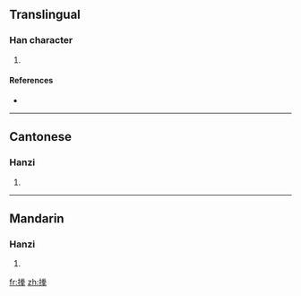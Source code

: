 ==Translingual==

===Han character===
{{Han char|rn=64|rad=手|as=10|sn=13|four=|canj=手火手手 (QFQQ)}}

# {{defn|Han|sort=手10}}

====References====
* {{Han ref|kx=0449.030|dkj=12544|hdz=31933.030|uh=643C|ud=25660}}

----

==Cantonese==

===Hanzi===
{{yue-hanzi|jyut=}}

# {{defn|Cantonese|sort=手10}}

----

==Mandarin==

===Hanzi===
{{cmn-hanzi|pin=[[quán]] ([[quan2]])|wg=ch'üan<sup>2</sup>}}

# {{defn|Mandarin|sort=手10}}

[[fr:搼]]
[[zh:搼]]